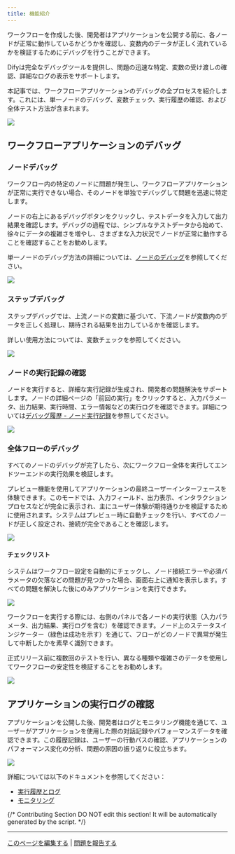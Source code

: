 ```yaml
---
title: 機能紹介
---
```


ワークフローを作成した後、開発者はアプリケーションを公開する前に、各ノードが正常に動作しているかどうかを確認し、変数内のデータが正しく流れているかを検証するためにデバッグを行うことができます。

Difyは完全なデバッグツールを提供し、問題の迅速な特定、変数の受け渡しの確認、詳細なログの表示をサポートします。

本記事では、ワークフローアプリケーションのデバッグの全プロセスを紹介します。これには、単一ノードのデバッグ、変数チェック、実行履歴の確認、および全体テスト方法が含まれます。

![](https://assets-docs.dify.ai/2025/06/8e7933b45a69241a9861a09fa47d5c62.png)

## ワークフローアプリケーションのデバッグ

### ノードデバッグ

ワークフロー内の特定のノードに問題が発生し、ワークフローアプリケーションが正常に実行できない場合、そのノードを単独でデバッグして問題を迅速に特定します。

ノードの右上にあるデバッグボタンをクリックし、テストデータを入力して出力結果を確認します。デバッグの過程では、シンプルなテストデータから始めて、徐々にデータの複雑さを増やし、さまざまな入力状況でノードが正常に動作することを確認することをお勧めします。

単一ノードのデバッグ方法の詳細については、[ノードのデバッグ](/ja-jp/guides/workflow/debug-and-preview/step-run.mdx)を参照してください。

![](https://assets-docs.dify.ai/2025/06/44decb6644b140e46ed2e1e9246f48f7.png)

### ステップデバッグ

ステップデバッグでは、上流ノードの変数に基づいて、下流ノードが変数内のデータを正しく処理し、期待される結果を出力しているかを確認します。

詳しい使用方法については、変数チェックを参照してください。

![](https://assets-docs.dify.ai/2025/06/887630764b180a60becb6a4fcee2c622.png)

### ノードの実行記録の確認

ノードを実行すると、詳細な実行記録が生成され、開発者の問題解決をサポートします。ノードの詳細ページの「前回の実行」をクリックすると、入力パラメータ、出力結果、実行時間、エラー情報などの実行ログを確認できます。詳細については[デバッグ履歴 - ノード実行記録](/ja-jp/guides/workflow/debug-and-preview/history-and-logs#アプリケーション実行履歴)を参照してください。

![](https://assets-docs.dify.ai/2025/06/a6011d5966c78a4d1705f2af44ed8af1.png)

### 全体フローのデバッグ

すべてのノードのデバッグが完了したら、次にワークフロー全体を実行してエンドツーエンドの実行効果を検証します。

プレビュー機能を使用してアプリケーションの最終ユーザーインターフェースを体験できます。このモードでは、入力フィールド、出力表示、インタラクションプロセスなどが完全に表示され、主にユーザー体験が期待通りかを検証するために使用されます。システムはプレビュー時に自動チェックを行い、すべてのノードが正しく設定され、接続が完全であることを確認します。

![](https://assets-docs.dify.ai/2025/06/de00849b363ec9356e5764b88b4331fb.png)

#### チェックリスト

システムはワークフロー設定を自動的にチェックし、ノード接続エラーや必須パラメータの欠落などの問題が見つかった場合、画面右上に通知を表示します。すべての問題を解決した後にのみアプリケーションを実行できます。

![](https://assets-docs.dify.ai/2025/06/85bafda1f786549c22404cd5ec711d0f.png)

ワークフローを実行する際には、右側のパネルで各ノードの実行状態（入力パラメータ、出力結果、実行ログを含む）を確認できます。ノード上のステータスインジケーター（緑色は成功を示す）を通じて、フローがどのノードで異常が発生して中断したかを素早く識別できます。

正式リリース前に複数回のテストを行い、異なる種類や複雑さのデータを使用してワークフローの安定性を検証することをお勧めします。

![](https://assets-docs.dify.ai/2025/06/c09f788f77b5f8ebdd635ddba66a1b99.png)

## アプリケーションの実行ログの確認

アプリケーションを公開した後、開発者はログとモニタリング機能を通じて、ユーザーがアプリケーションを使用した際の対話記録やパフォーマンスデータを確認できます。この履歴記録は、ユーザーの行動パスの確認、アプリケーションのパフォーマンス変化の分析、問題の原因の振り返りに役立ちます。

![](https://assets-docs.dify.ai/2025/06/6dd8e8a7186089a390679b6de4bb97b9.png)

詳細については以下のドキュメントを参照してください：

- [実行履歴とログ](/ja-jp/guides/workflow/debug-and-preview/history-and-logs)
- [モニタリング](/ja-jp/guides/monitoring/README)

{/*
Contributing Section
DO NOT edit this section!
It will be automatically generated by the script.
*/}

---

[このページを編集する](https://github.com/langgenius/dify-docs/edit/main/ja-jp/guides/workflow/debug-and-preview/preview-and-run.mdx) | [問題を報告する](https://github.com/langgenius/dify-docs/issues/new?template=docs.yml)

